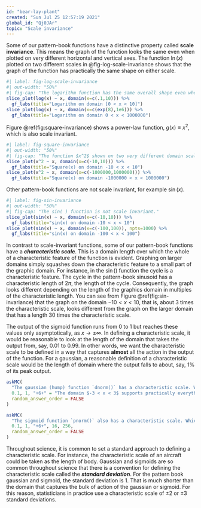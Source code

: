 ```yaml
---
id: "bear-lay-plant"
created: "Sun Jul 25 12:57:19 2021"
global_id: "Qj0JAr"
topic: "Scale invariance"
---
```


Some of our pattern-book functions have a distinctive property called **scale invariance**. This means the graph of the function looks the same even when plotted on very different horizontal and vertical axes. The function $\ln(x)$ plotted on two different scales in @fig-log-scale-invariance shows that the graph of the function has practically the same shape on either scale. 

```r
#| label: fig-log-scale-invariance
#| out-width: "50%"
#| fig-cap: "The logarithm function has the same overall shape even when plotted on domains of very different scales."
slice_plot(log(x) ~ x, domain(x=c(.1,10))) %>%
  gf_labs(title="Logarithm on domain [0 < x < 10]")
slice_plot(log(x) ~ x, domain(x=c(exp(8),1e6))) %>%
  gf_labs(title="Logarithm on domain 0 < x < 1000000")
```

Figure \@ref(fig:square-invariance) shows a power-law function, $g(x) \equiv x^2$, which is also scale invariant.

```r
#| label: fig-square-invariance
#| out-width: "50%"
#| fig-cap: "The function $x^2$ shown on two very different domain scales has the same overall shape."
slice_plot(x^2 ~ x, domain(x=c(-10,10))) %>%
  gf_labs(title="Square(x) on domain -10 < x < 10")
slice_plot(x^2 ~ x, domain(x=c(-1000000,1000000))) %>%
  gf_labs(title="Square(x) on domain -1000000 < x < 1000000")
```

Other pattern-book functions are not scale invariant, for example $\sin(x)$.

```r
#| label: fig-sin-invariance
#| out-width: "50%"
#| fig-cap: "The sin( ) function is not scale invariant."
slice_plot(sin(x) ~ x, domain(x=c(-10,10))) %>%
  gf_labs(title="sin(x) on domain -10 < x < 10")
slice_plot(sin(x) ~ x, domain(x=c(-100,100)), npts=1000) %>%
  gf_labs(title="sin(x) on domain -100 < x < 100")
```

In contrast to scale-invariant functions, some of our pattern-book functions have a ***characteristic scale***. This is a domain length over which the whole of a characteristic feature of the function is evident. Graphing on larger domains simply squashes down the characteristic feature to a small part of the graphic domain. For instance, in the $\sin()$ function the cycle is a characteristic feature. The cycle in the pattern-book sinusoid has a characteristic length of $2 \pi$, the length of the cycle. Consequently, the graph looks different depending on the length of the graphics domain in multiples of the characteristic length. You can see from Figure \@ref(fig:sin-invariance) that the graph on the domain $-10 < x < 10$, that is, about 3 times the characteristic scale, looks different from the graph on the larger domain that has a length 30 times the characteristic scale.

The output of the sigmoid function runs from 0 to 1 but reaches these values only asymptotically, as $x \rightarrow \pm \infty$. In defining a characteristic scale, it would be reasonable to look at the length of the domain that takes the output from, say, 0.01 to 0.99. In other words, we want the characteristic scale to be defined in a way that captures **almost** all the action in the output of the function. For a gaussian, a reasonable definition of a characteristic scale would be the length of domain where the output falls to about, say, 1% of its peak output.
 
```r
askMC(
  "The gaussian (hump) function `dnorm()` has a characteristic scale. Which of these is a domain length that can encompass the characteristic shape of the gaussian?",
  0.1, 1, "+6+" = "The domain $-3 < x < 3$ supports practically everything.", 16, 256,
  random_answer_order = FALSE
)
```

```r
askMC(
  "The sigmoid function `pnorm()` also has a characteristic scale. Which of these is a domain length that can encompass the characteristic shape of the sigmoid?",
  0.1, 1, "+6+", 16, 256,
  random_answer_order = FALSE
)
```

Throughout science, it is common to set a standard approach to defining a characteristic scale. For instance, the characteristic scale of an aircraft could be taken as the length of body. Gaussian and sigmoids are so common throughout science that there is a convention for defining the characteristic scale called the ***standard deviation***. For the pattern book gaussian and sigmoid, the standard deviation is 1. That is much shorter than the domain that captures the bulk of action of the gaussian or sigmoid. For this reason, statisticians in practice use a characteristic scale of $\pm 2$ or $\pm 3$ standard deviations. 
